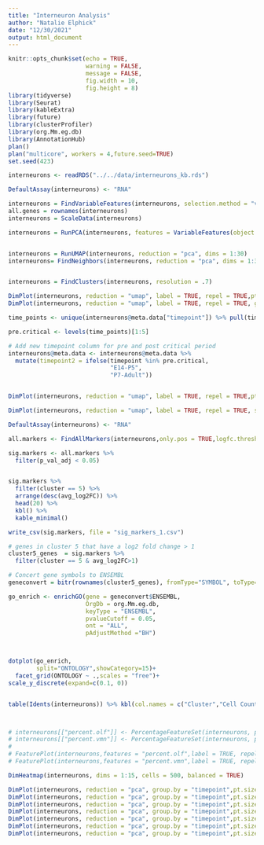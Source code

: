 ---
title: "Interneuron Analysis"
author: "Natalie Elphick"
date: "12/30/2021"
output: html_document
---

```{r setup, include=FALSE}
knitr::opts_chunk$set(echo = TRUE,
                      warning = FALSE,
                      message = FALSE,
                      fig.width = 10,
                      fig.height = 8)
library(tidyverse)
library(Seurat)
library(kableExtra)
library(future)
library(clusterProfiler)
library(org.Mm.eg.db)
library(AnnotationHub)
plan()
plan("multicore", workers = 4,future.seed=TRUE)
set.seed(423)
```

```{r load}

interneurons <- readRDS("../../data/interneurons_kb.rds")

```


```{r}
DefaultAssay(interneurons) <- "RNA"

interneurons = FindVariableFeatures(interneurons, selection.method = "vst", nfeatures = 10000)
all.genes = rownames(interneurons)
interneurons = ScaleData(interneurons)

interneurons = RunPCA(interneurons, features = VariableFeatures(object = interneurons))


interneurons = RunUMAP(interneurons, reduction = "pca", dims = 1:30)
interneurons= FindNeighbors(interneurons, reduction = "pca", dims = 1:30)


interneurons = FindClusters(interneurons, resolution = .7)

DimPlot(interneurons, reduction = "umap", label = TRUE, repel = TRUE,pt.size = 1)
DimPlot(interneurons, reduction = "umap", label = TRUE, repel = TRUE, group.by = "timepoint",pt.size = 1)

time_points <- unique(interneurons@meta.data["timepoint"]) %>% pull(timepoint) 

pre.critical <- levels(time_points)[1:5]

# Add new timepoint column for pre and post critical period
interneurons@meta.data <- interneurons@meta.data %>%
  mutate(timepoint2 = ifelse(timepoint %in% pre.critical,
                             "E14-P5",
                             "P7-Adult"))


DimPlot(interneurons, reduction = "umap", label = TRUE, repel = TRUE,pt.size = 1, group.by =  "timepoint2")
```
```{r}
DimPlot(interneurons, reduction = "umap", label = TRUE, repel = TRUE, split.by =  "timepoint2",pt.size = 1)

```

```{r}
DefaultAssay(interneurons) <- "RNA"

all.markers <- FindAllMarkers(interneurons,only.pos = TRUE,logfc.threshold = 0.25)

sig.markers <- all.markers %>%
  filter(p_val_adj < 0.05) 


sig.markers %>% 
  filter(cluster == 5) %>%
  arrange(desc(avg_log2FC)) %>%
  head(20) %>%
  kbl() %>%
  kable_minimal()

write_csv(sig.markers, file = "sig_markers_1.csv")
```

```{r,fig.dim=c(11,11)}

# genes in cluster 5 that have a log2 fold change > 1
cluster5_genes  = sig.markers %>%
  filter(cluster == 5 & avg_log2FC>1) 

# Concert gene symbols to ENSEMBL
geneconvert = bitr(rownames(cluster5_genes), fromType="SYMBOL", toType="ENSEMBL", OrgDb="org.Mm.eg.db")

go_enrich <- enrichGO(gene = geneconvert$ENSEMBL,
                      OrgDb = org.Mm.eg.db,
                      keyType = "ENSEMBL",
                      pvalueCutoff = 0.05,
                      ont = "ALL",
                      pAdjustMethod ="BH")



dotplot(go_enrich,
        split="ONTOLOGY",showCategory=15)+
  facet_grid(ONTOLOGY ~ .,scales = "free")+
scale_y_discrete(expand=c(0.1, 0))
```

```{r}

```




```{r}

table(Idents(interneurons)) %>% kbl(col.names = c("Cluster","Cell Count")) %>% kable_minimal()



# interneurons[["percent.olf"]] <- PercentageFeatureSet(interneurons, pattern = "^Olfr")
# interneurons[["percent.vmn"]] <- PercentageFeatureSet(interneurons, pattern = "^Vmn")
# 
# FeaturePlot(interneurons,features = "percent.olf",label = TRUE, repel = TRUE, min.cutoff = "q10", max.cutoff = "q90",pt.size = 1)
# FeaturePlot(interneurons,features = "percent.vmn",label = TRUE, repel = TRUE, min.cutoff = "q10", max.cutoff = "q90",pt.size = 1)

DimHeatmap(interneurons, dims = 1:15, cells = 500, balanced = TRUE)

```


```{r}
DimPlot(interneurons, reduction = "pca", group.by = "timepoint",pt.size = 1)
DimPlot(interneurons, reduction = "pca", group.by = "timepoint",pt.size = 1,dims=c(2,3))
DimPlot(interneurons, reduction = "pca", group.by = "timepoint",pt.size = 1,dims=c(3,4))
DimPlot(interneurons, reduction = "pca", group.by = "timepoint",pt.size = 1,dims=c(4,5))
DimPlot(interneurons, reduction = "pca", group.by = "timepoint",pt.size = 1,dims=c(5,6))
DimPlot(interneurons, reduction = "pca", group.by = "timepoint",pt.size = 1,dims=c(5,7))
DimPlot(interneurons, reduction = "pca", group.by = "timepoint",pt.size = 1,dims=c(7,8))
```


